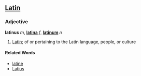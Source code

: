 ==[[Latin]]==
===Adjective===
'''latinus''' ''m'', '''[[latina]]''' ''f'', '''[[latinum]]''' ''n''

# [[Latin]]; of or pertaining to the Latin language, people, or culture

====Related Words====
* [[latine]]
* [[Latius]]